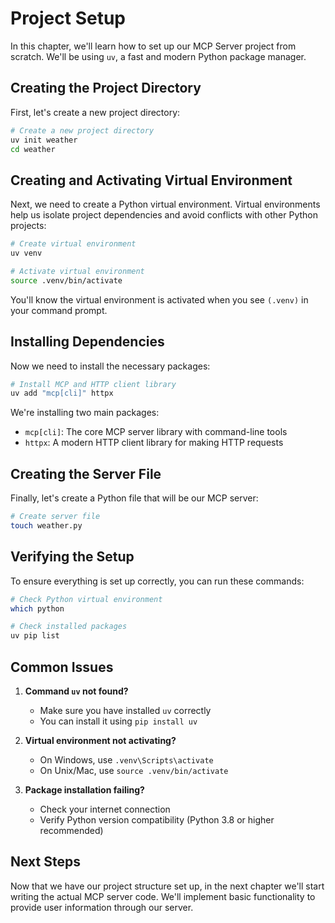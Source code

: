 # Project Setup

In this chapter, we'll learn how to set up our MCP Server project from scratch. We'll be using `uv`, a fast and modern Python package manager.

## Creating the Project Directory

First, let's create a new project directory:

```bash
# Create a new project directory
uv init weather
cd weather
```

## Creating and Activating Virtual Environment

Next, we need to create a Python virtual environment. Virtual environments help us isolate project dependencies and avoid conflicts with other Python projects:

```bash
# Create virtual environment
uv venv

# Activate virtual environment
source .venv/bin/activate
```

You'll know the virtual environment is activated when you see `(.venv)` in your command prompt.

## Installing Dependencies

Now we need to install the necessary packages:

```bash
# Install MCP and HTTP client library
uv add "mcp[cli]" httpx
```

We're installing two main packages:
- `mcp[cli]`: The core MCP server library with command-line tools
- `httpx`: A modern HTTP client library for making HTTP requests

## Creating the Server File

Finally, let's create a Python file that will be our MCP server:

```bash
# Create server file
touch weather.py
```

## Verifying the Setup

To ensure everything is set up correctly, you can run these commands:

```bash
# Check Python virtual environment
which python

# Check installed packages
uv pip list
```

## Common Issues

1. **Command `uv` not found?**
   - Make sure you have installed `uv` correctly
   - You can install it using `pip install uv`

2. **Virtual environment not activating?**
   - On Windows, use `.venv\Scripts\activate`
   - On Unix/Mac, use `source .venv/bin/activate`

3. **Package installation failing?**
   - Check your internet connection
   - Verify Python version compatibility (Python 3.8 or higher recommended)

## Next Steps

Now that we have our project structure set up, in the next chapter we'll start writing the actual MCP server code. We'll implement basic functionality to provide user information through our server. 